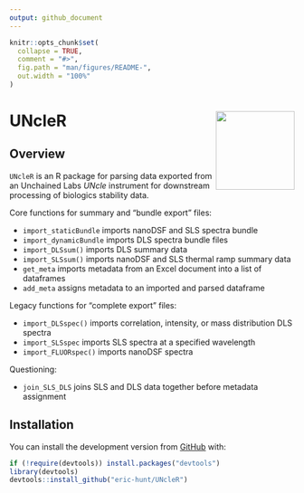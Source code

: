 ```yaml
---
output: github_document
---
```


<!-- README.md is generated from README.Rmd. Please edit that file -->

```r
knitr::opts_chunk$set(
  collapse = TRUE,
  comment = "#>",
  fig.path = "man/figures/README-",
  out.width = "100%"
)
```
# UNcleR <img src='man/figures/logo.png' align="right" height="139" />

<!-- badges: start -->
<!-- badges: end -->

## Overview

`UNcleR` is an R package for parsing data exported from an Unchained Labs *UNcle* instrument for downstream processing of biologics stability data.

Core functions for summary and "bundle export" files:

* `import_staticBundle` imports nanoDSF and SLS spectra bundle 
* `import_dynamicBundle` imports DLS spectra bundle files 
* `import_DLSsum()` imports DLS summary data
* `import_SLSsum()` imports nanoDSF and SLS thermal ramp summary data
* `get_meta` imports metadata from an Excel document into a list of dataframes
* `add_meta` assigns metadata to an imported and parsed dataframe

Legacy functions for "complete export" files:

* `import_DLSspec()` imports correlation, intensity, or mass distribution DLS spectra
* `import_SLSspec` imports SLS spectra at a specified wavelength
* `import_FLUORspec()` imports nanoDSF spectra

Questioning:

* `join_SLS_DLS` joins SLS and DLS data together before metadata assignment

## Installation
<!--
You can install the released version of UNcleR from [CRAN](https://CRAN.R-project.org) with:

``` r
install.packages("UNcleR")
```
-->
You can install the development version from [GitHub](https://github.com/) with:

``` r
if (!require(devtools)) install.packages("devtools")
library(devtools)
devtools::install_github("eric-hunt/UNcleR")
```
<!--
## Example

This is a basic example which shows you how to solve a common problem:

```r
## library(UNcleR)
## basic example code
```
-->
